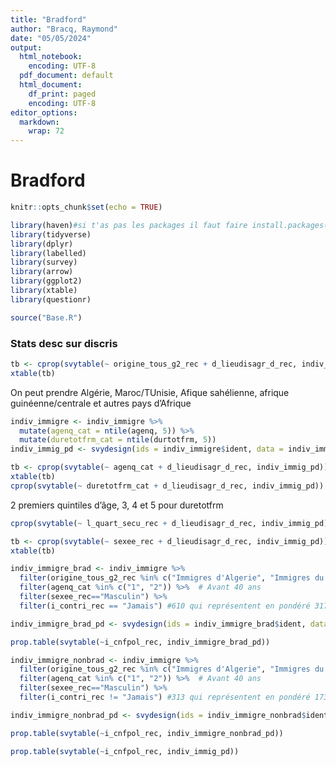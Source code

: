 ```yaml
---
title: "Bradford"
author: "Bracq, Raymond"
date: "05/05/2024"
output:
  html_notebook: 
    encoding: UTF-8
  pdf_document: default
  html_document:
    df_print: paged
    encoding: UTF-8
editor_options:
  markdown:
    wrap: 72
---
```


# Bradford {.tabset .tabset-fade}

```r
knitr::opts_chunk$set(echo = TRUE)
```

```r
library(haven)#si t'as pas les packages il faut faire install.packages("nom du package") dans la console
library(tidyverse)
library(dplyr)
library(labelled)
library(survey)
library(arrow)
library(ggplot2)
library(xtable)
library(questionr)
```

```r
source("Base.R")
```

### Stats desc sur discris


```r
tb <- cprop(svytable(~ origine_tous_g2_rec + d_lieudisagr_d_rec, indiv_immig_pd))
xtable(tb)
```
On peut prendre Algérie, Maroc/TUnisie, Afique sahélienne, afrique guinéenne/centrale et autres pays d'Afrique
```r
indiv_immigre <- indiv_immigre %>%
  mutate(agenq_cat = ntile(agenq, 5)) %>% 
  mutate(duretotfrm_cat = ntile(durtotfrm, 5))
indiv_immig_pd <- svydesign(ids = indiv_immigre$ident, data = indiv_immigre, weights = indiv_immigre$poidsi)

```

```r
tb <- cprop(svytable(~ agenq_cat + d_lieudisagr_d_rec, indiv_immig_pd))
xtable(tb)
cprop(svytable(~ duretotfrm_cat + d_lieudisagr_d_rec, indiv_immig_pd))

```
2 premiers quintiles d'âge, 3, 4 et 5 pour duretotfrm

```r
cprop(svytable(~ l_quart_secu_rec + d_lieudisagr_d_rec, indiv_immig_pd))

```
```r
tb <- cprop(svytable(~ sexee_rec + d_lieudisagr_d_rec, indiv_immig_pd))
xtable(tb)
```

```r
indiv_immigre_brad <- indiv_immigre %>% 
  filter(origine_tous_g2_rec %in% c("Immigres d'Algerie", "Immigres du Maroc/Tunisie", "Immigres d'Afrique sahelienne", "Immigres d'Afrique guineenne/centrale","Immigres d'autres pays d'Afrique")) %>% 
  filter(agenq_cat %in% c("1", "2")) %>%  # Avant 40 ans
  filter(sexee_rec=="Masculin") %>% 
  filter(i_contri_rec == "Jamais") #610 qui représentent en pondéré 317398

indiv_immigre_brad_pd <- svydesign(ids = indiv_immigre_brad$ident, data = indiv_immigre_brad, weights = indiv_immigre_brad$poidsi)

```

```r
prop.table(svytable(~i_cnfpol_rec, indiv_immigre_brad_pd))
```

```r
indiv_immigre_nonbrad <- indiv_immigre %>% 
  filter(origine_tous_g2_rec %in% c("Immigres d'Algerie", "Immigres du Maroc/Tunisie", "Immigres d'Afrique sahelienne", "Immigres d'Afrique guineenne/centrale","Immigres d'autres pays d'Afrique")) %>% 
  filter(agenq_cat %in% c("1", "2")) %>%  # Avant 40 ans
  filter(sexee_rec=="Masculin") %>% 
  filter(i_contri_rec != "Jamais") #313 qui représentent en pondéré 173519

indiv_immigre_nonbrad_pd <- svydesign(ids = indiv_immigre_nonbrad$ident, data = indiv_immigre_nonbrad, weights = indiv_immigre_nonbrad$poidsi)
```

```r
prop.table(svytable(~i_cnfpol_rec, indiv_immigre_nonbrad_pd))
```

```r
prop.table(svytable(~i_cnfpol_rec, indiv_immig_pd))
```